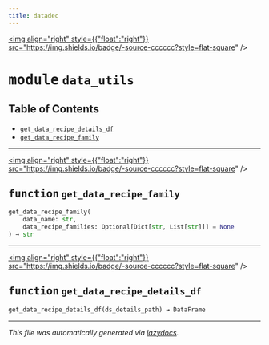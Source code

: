 ```yaml
---
title: datadec
---
```


<a href="https://github.com/drothermel/%24%7BREPO%7D/blob/main/src/datadec/data_utils.py"><img align="right" style={{"float":"right"}} src="https://img.shields.io/badge/-source-cccccc?style=flat-square" /></a>

# <kbd>module</kbd> `data_utils`



## Table of Contents
- [`get_data_recipe_details_df`](./datadec.data_utils#function-get-data-recipe-details-df)
- [`get_data_recipe_family`](./datadec.data_utils#function-get-data-recipe-family)



---

<a href="https://github.com/drothermel/%24%7BREPO%7D/blob/main/src/datadec/data_utils.py#L8"><img align="right" style={{"float":"right"}} src="https://img.shields.io/badge/-source-cccccc?style=flat-square" /></a>

## <kbd>function</kbd> `get_data_recipe_family`

```python
get_data_recipe_family(
    data_name: str,
    data_recipe_families: Optional[Dict[str, List[str]]] = None
) → str
```





---

<a href="https://github.com/drothermel/%24%7BREPO%7D/blob/main/src/datadec/data_utils.py#L20"><img align="right" style={{"float":"right"}} src="https://img.shields.io/badge/-source-cccccc?style=flat-square" /></a>

## <kbd>function</kbd> `get_data_recipe_details_df`

```python
get_data_recipe_details_df(ds_details_path) → DataFrame
```







---

_This file was automatically generated via [lazydocs](https://github.com/ml-tooling/lazydocs)._
